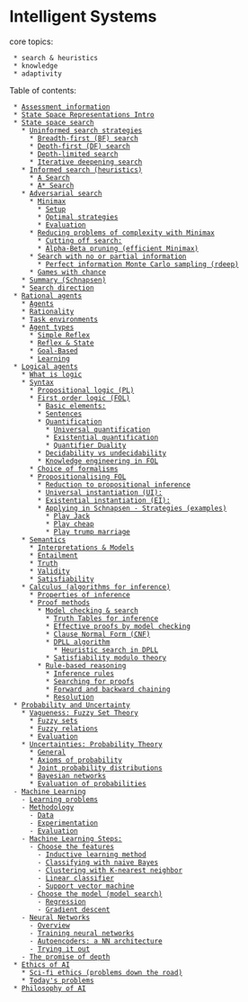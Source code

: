 = Intelligent Systems =

core topics:
  * search & heuristics
  * knowledge
  * adaptivity

{{file:img/decision-making.png|Decision making diagram}}

Table of contents:
  * [[/assessment-info|Assessment information]] 
  * [[/state-space-repr-intro#State Space Representations Intro|State Space Representations Intro]]
  * [[/state-space-search#State space search|State space search]]
    * [[/state-space-search#State space search#Uninformed search strategies|Uninformed search strategies]]
      * [[/state-space-search#State space search#Uninformed search strategies#Breadth-first (BF) search|Breadth-first (BF) search]]
      * [[/state-space-search#State space search#Uninformed search strategies#Depth-first (DF) search|Depth-first (DF) search]]
      * [[/state-space-search#State space search#Uninformed search strategies#Depth-limited search|Depth-limited search]]
      * [[/state-space-search#State space search#Uninformed search strategies#Iterative deepening search|Iterative deepening search]]
    * [[/state-space-search#State space search#Informed search (heuristics)|Informed search (heuristics)]]
      * [[/state-space-search#State space search#Informed search (heuristics)#A Search|A Search]]
      * [[/state-space-search#State space search#Informed search (heuristics)#A* Search|A* Search]]
    * [[/state-space-search#State space search#Adversarial search|Adversarial search]]
      * [[/state-space-search#State space search#Adversarial search#Minimax|Minimax]]
        * [[/state-space-search#State space search#Adversarial search#Minimax#Setup|Setup]]
        * [[/state-space-search#State space search#Adversarial search#Minimax#Optimal strategies|Optimal strategies]]
        * [[/state-space-search#State space search#Adversarial search#Minimax#Evaluation|Evaluation]]
      * [[/state-space-search#State space search#Adversarial search#Reducing problems of complexity with Minimax|Reducing problems of complexity with Minimax]]
        * [[/state-space-search#State space search#Adversarial search#Reducing problems of complexity with Minimax#Cutting off search:|Cutting off search:]]
        * [[/state-space-search#State space search#Adversarial search#Reducing problems of complexity with Minimax#Alpha-Beta pruning (efficient Minimax)|Alpha-Beta pruning (efficient Minimax)]]
      * [[/state-space-search#State space search#Adversarial search#Search with no or partial information|Search with no or partial information]]
        * [[/state-space-search#State space search#Adversarial search#Search with no or partial information#Perfect information Monte Carlo sampling (rdeep)|Perfect information Monte Carlo sampling (rdeep)]]
      * [[/state-space-search#State space search#Adversarial search#Games with chance|Games with chance]]
    * [[/state-space-search#State space search#Summary (Schnapsen)|Summary (Schnapsen)]]
    * [[/state-space-search#State space search#Search direction|Search direction]]
  * [[/rational-agents#Rational agents|Rational agents]]
    * [[/rational-agents#Rational agents#Agents|Agents]]
    * [[/rational-agents#Rational agents#Rationality|Rationality]]
    * [[/rational-agents#Rational agents#Task environments|Task environments]]
    * [[/rational-agents#Rational agents#Agent types|Agent types]]
      * [[/rational-agents#Rational agents#Agent types#Simple Reflex|Simple Reflex]]
      * [[/rational-agents#Rational agents#Agent types#Reflex & State|Reflex & State]]
      * [[/rational-agents#Rational agents#Agent types#Goal-Based|Goal-Based]]
      * [[/rational-agents#Rational agents#Agent types#Learning|Learning]]
  * [[/logical-agents#Logical agents|Logical agents]]
    * [[/logical-agents#Logical agents#What is logic|What is logic]]
    * [[/logical-agents#Logical agents#Syntax|Syntax]]
      * [[/logical-agents#Logical agents#Syntax#Propositional logic (PL)|Propositional logic (PL)]]
      * [[/logical-agents#Logical agents#Syntax#First order logic (FOL)|First order logic (FOL)]]
        * [[/logical-agents#Logical agents#Syntax#First order logic (FOL)#Basic elements:|Basic elements:]]
        * [[/logical-agents#Logical agents#Syntax#First order logic (FOL)#Sentences|Sentences]]
        * [[/logical-agents#Logical agents#Syntax#First order logic (FOL)#Quantification|Quantification]]
          * [[/logical-agents#Logical agents#Syntax#First order logic (FOL)#Quantification#Universal quantification|Universal quantification]]
          * [[/logical-agents#Logical agents#Syntax#First order logic (FOL)#Quantification#Existential quantification|Existential quantification]]
          * [[/logical-agents#Logical agents#Syntax#First order logic (FOL)#Quantification#Quantifier Duality|Quantifier Duality]]
        * [[/logical-agents#Logical agents#Syntax#First order logic (FOL)#Decidability vs undecidability|Decidability vs undecidability]]
        * [[/logical-agents#Logical agents#Syntax#First order logic (FOL)#Knowledge engineering in FOL|Knowledge engineering in FOL]]
      * [[/logical-agents#Logical agents#Syntax#Choice of formalisms|Choice of formalisms]]
      * [[/logical-agents#Logical agents#Syntax#Propositionalising FOL|Propositionalising FOL]]
        * [[/logical-agents#Logical agents#Syntax#Propositionalising FOL#Reduction to propositional inference|Reduction to propositional inference]]
        * [[/logical-agents#Logical agents#Syntax#Propositionalising FOL#Universal instantiation (UI):|Universal instantiation (UI):]]
        * [[/logical-agents#Logical agents#Syntax#Propositionalising FOL#Existential instantiation (EI):|Existential instantiation (EI):]]
        * [[/logical-agents#Logical agents#Syntax#Propositionalising FOL#Applying in Schnapsen - Strategies (examples)|Applying in Schnapsen - Strategies (examples)]]
          * [[/logical-agents#Logical agents#Syntax#Propositionalising FOL#Applying in Schnapsen - Strategies (examples)#Play Jack|Play Jack]]
          * [[/logical-agents#Logical agents#Syntax#Propositionalising FOL#Applying in Schnapsen - Strategies (examples)#Play cheap|Play cheap]]
          * [[/logical-agents#Logical agents#Syntax#Propositionalising FOL#Applying in Schnapsen - Strategies (examples)#Play trump marriage|Play trump marriage]]
    * [[/logical-agents#Logical agents#Semantics|Semantics]]
      * [[/logical-agents#Logical agents#Semantics#Interpretations & Models|Interpretations & Models]]
      * [[/logical-agents#Logical agents#Semantics#Entailment|Entailment]]
      * [[/logical-agents#Logical agents#Semantics#Truth|Truth]]
      * [[/logical-agents#Logical agents#Semantics#Validity|Validity]]
      * [[/logical-agents#Logical agents#Semantics#Satisfiability|Satisfiability]]
    * [[/logical-agents#Logical agents#Calculus (algorithms for inference)|Calculus (algorithms for inference)]]
      * [[/logical-agents#Logical agents#Calculus (algorithms for inference)#Properties of inference|Properties of inference]]
      * [[/logical-agents#Logical agents#Calculus (algorithms for inference)#Proof methods|Proof methods]]
        * [[/logical-agents#Logical agents#Calculus (algorithms for inference)#Proof methods#Model checking & search|Model checking & search]]
          * [[/logical-agents#Logical agents#Calculus (algorithms for inference)#Proof methods#Model checking & search#Truth Tables for inference|Truth Tables for inference]]
          * [[/logical-agents#Logical agents#Calculus (algorithms for inference)#Proof methods#Model checking & search#Effective proofs by model checking|Effective proofs by model checking]]
          * [[/logical-agents#Logical agents#Calculus (algorithms for inference)#Proof methods#Model checking & search#Clause Normal Form (CNF)|Clause Normal Form (CNF)]]
          * [[/logical-agents#Logical agents#Calculus (algorithms for inference)#Proof methods#Model checking & search#DPLL algorithm|DPLL algorithm]]
            * [[/logical-agents#Logical agents#Calculus (algorithms for inference)#Proof methods#Model checking & search#DPLL algorithm#Heuristic search in DPLL|Heuristic search in DPLL]]
          * [[/logical-agents#Logical agents#Calculus (algorithms for inference)#Proof methods#Model checking & search#Satisfiability modulo theory|Satisfiability modulo theory]]
        * [[/logical-agents#Logical agents#Calculus (algorithms for inference)#Proof methods#Rule-based reasoning|Rule-based reasoning]]
          * [[/logical-agents#Logical agents#Calculus (algorithms for inference)#Proof methods#Rule-based reasoning#Inference rules|Inference rules]]
          * [[/logical-agents#Logical agents#Calculus (algorithms for inference)#Proof methods#Rule-based reasoning#Searching for proofs|Searching for proofs]]
          * [[/logical-agents#Logical agents#Calculus (algorithms for inference)#Proof methods#Rule-based reasoning#Forward and backward chaining|Forward and backward chaining]]
          * [[/logical-agents#Logical agents#Calculus (algorithms for inference)#Proof methods#Rule-based reasoning#Resolution|Resolution]]
  * [[/probability-uncertainty#Probability and Uncertainty|Probability and Uncertainty]]
    * [[/probability-uncertainty#Probability and Uncertainty#Vagueness: Fuzzy Set Theory|Vagueness: Fuzzy Set Theory]]
      * [[/probability-uncertainty#Probability and Uncertainty#Vagueness: Fuzzy Set Theory#Fuzzy sets|Fuzzy sets]]
      * [[/probability-uncertainty#Probability and Uncertainty#Vagueness: Fuzzy Set Theory#Fuzzy relations|Fuzzy relations]]
      * [[/probability-uncertainty#Probability and Uncertainty#Vagueness: Fuzzy Set Theory#Evaluation|Evaluation]]
    * [[/probability-uncertainty#Probability and Uncertainty#Uncertainties: Probability Theory|Uncertainties: Probability Theory]]
      * [[/probability-uncertainty#Probability and Uncertainty#Uncertainties: Probability Theory#General|General]]
      * [[/probability-uncertainty#Probability and Uncertainty#Uncertainties: Probability Theory#Axioms of probability|Axioms of probability]]
      * [[/probability-uncertainty#Probability and Uncertainty#Uncertainties: Probability Theory#Joint probability distributions|Joint probability distributions]]
      * [[/probability-uncertainty#Probability and Uncertainty#Uncertainties: Probability Theory#Bayesian networks|Bayesian networks]]
      * [[/probability-uncertainty#Probability and Uncertainty#Uncertainties: Probability Theory#Evaluation of probabilities|Evaluation of probabilities]]
  - [[/machine-learning#Machine Learning|Machine Learning]]
    - [[/machine-learning#Machine Learning#Learning problems|Learning problems]]
    - [[/machine-learning#Machine Learning#Methodology|Methodology]]
      - [[/machine-learning#Machine Learning#Methodology#Data|Data]]
      - [[/machine-learning#Machine Learning#Methodology#Experimentation|Experimentation]]
      - [[/machine-learning#Machine Learning#Methodology#Evaluation|Evaluation]]
    - [[/machine-learning#Machine Learning#Machine Learning Steps:|Machine Learning Steps:]]
      - [[/machine-learning#Machine Learning#Machine Learning Steps:#Choose the features|Choose the features]]
        - [[/machine-learning#Machine Learning#Machine Learning Steps:#Choose the features#Inductive learning method|Inductive learning method]]
        - [[/machine-learning#Machine Learning#Machine Learning Steps:#Choose the features#Classifying with naive Bayes|Classifying with naive Bayes]]
        - [[/machine-learning#Machine Learning#Machine Learning Steps:#Choose the features#Clustering with K-nearest neighbor|Clustering with K-nearest neighbor]]
        - [[/machine-learning#Machine Learning#Machine Learning Steps:#Choose the features#Linear classifier|Linear classifier]]
        - [[/machine-learning#Machine Learning#Machine Learning Steps:#Choose the features#Support vector machine|Support vector machine]]
      - [[/machine-learning#Machine Learning#Machine Learning Steps:#Choose the model (model search)|Choose the model (model search)]]
        - [[/machine-learning#Machine Learning#Machine Learning Steps:#Choose the model (model search)#Regression|Regression]]
        - [[/machine-learning#Machine Learning#Machine Learning Steps:#Choose the model (model search)#Gradient descent|Gradient descent]]
    - [[/machine-learning#Machine Learning#Neural Networks|Neural Networks]]
      - [[/machine-learning#Machine Learning#Neural Networks#Overview|Overview]]
      - [[/machine-learning#Machine Learning#Neural Networks#Training neural networks|Training neural networks]]
      - [[/machine-learning#Machine Learning#Neural Networks#Autoencoders: a NN architecture|Autoencoders: a NN architecture]]
      - [[/machine-learning#Machine Learning#Neural Networks#Trying it out|Trying it out]]
    - [[/machine-learning#Machine Learning#The promise of depth|The promise of depth]]
  * [[/ethics#Ethics of AI|Ethics of AI]]
    * [[/ethics#Ethics of AI#Sci-fi ethics (problems down the road)|Sci-fi ethics (problems down the road)]]
    * [[/ethics#Ethics of AI#Today's problems|Today's problems]]
  * [[/philosophy#Philosophy of AI|Philosophy of AI]]
